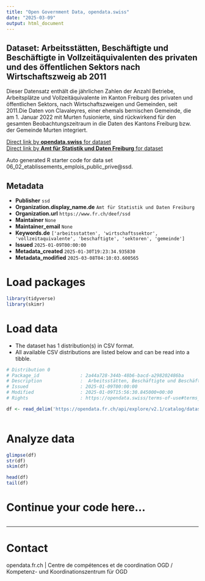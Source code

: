 ```yaml
---
title: "Open Government Data, opendata.swiss"
date: "2025-03-09"
output: html_document
---
```


## Dataset: Arbeitsstätten, Beschäftigte und Beschäftigte in Vollzeitäquivalenten des privaten und des öffentlichen Sektors nach Wirtschaftszweig ab 2011

Dieser Datensatz enthält die jährlichen Zahlen der Anzahl Betriebe, Arbeitsplätze und Vollzeitäquivalente im Kanton Freiburg des privaten und öffentlichen Sektors, nach Wirtschaftszweigen und Gemeinden, seit 2011.Die Daten von Clavaleyres, einer ehemals bernischen Gemeinde, die am 1. Januar 2022 mit Murten fusionierte, sind rückwirkend für den gesamten Beobachtungszeitraum in die Daten des Kantons Freiburg bzw. der Gemeinde Murten integriert.

[Direct link by **opendata.swiss** for dataset](https://opendata.swiss/de/dataset/arbeitsstatten-beschaftigte-und-beschaftigte-in-vollzeitaquivalenten-des-privaten-und-des-2011)<br>
[Direct link by **Amt für Statistik und Daten Freiburg** for dataset](https://opendata.fr.ch/explore/dataset/06_02_etablissements_emplois_public_prive/)

Auto generated R starter code for data set 06_02_etablissements_emplois_public_prive@ssd.

## Metadata

- **Publisher** `ssd`
- **Organization.display_name.de** `Amt für Statistik und Daten Freiburg`
- **Organization.url** `https://www.fr.ch/deef/ssd`
- **Maintainer** `None`
- **Maintainer_email** `None`
- **Keywords.de** `['arbeitsstatten', 'wirtschaftssektor', 'vollzeitaquivalente', 'beschaftigte', 'sektoren', 'gemeinde']`
- **Issued** `2025-01-09T00:00:00`
- **Metadata_created** `2025-01-30T19:23:34.935830`
- **Metadata_modified** `2025-03-08T04:10:03.600565`


# Load packages

```r

library(tidyverse)
library(skimr)

```

# Load data

-   The dataset has 1 distribution(s) in CSV format.
-   All available CSV distributions are listed below and can be read into a tibble.

```r

# Distribution 0
# Package_id               : 2a44a728-344b-48b6-bacd-a298202486ba
# Description              :  Arbeitsstätten, Beschäftigte und Beschäftigte in Vollzeitäquivalenten des privaten und des öffentlichen Sektors nach Wirtschaftszweig ab 2011 (csv)
# Issued                   : 2025-01-09T00:00:00
# Modified                 : 2025-01-09T15:56:30.845000+00:00
# Rights                   : https://opendata.swiss/terms-of-use#terms_by

df <- read_delim('https://opendata.fr.ch/api/explore/v2.1/catalog/datasets/06_02_etablissements_emplois_public_prive/exports/csv?use_labels=true')



```

# Analyze data

```r

glimpse(df)
str(df)
skim(df)

head(df)
tail(df)

```

# Continue your code here...

```r

```

------------------------------------------------------------------------

# Contact

opendata.fr.ch | Centre de compétences et de coordination OGD / Kompetenz- und Koordinationszentrum für OGD
